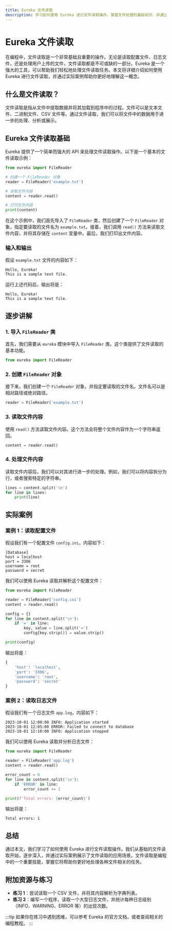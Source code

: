 ```yaml
---
title: Eureka 文件读取
description: 学习如何使用 Eureka 进行文件读取操作，掌握文件处理的基础知识，并通过实际案例加深理解。
---
```


# Eureka 文件读取

在编程中，文件读取是一个非常基础且重要的操作。无论是读取配置文件、日志文件，还是处理用户上传的文件，文件读取都是不可或缺的一部分。Eureka 是一个强大的工具，可以帮助我们轻松地处理文件读取任务。本文将详细介绍如何使用 Eureka 进行文件读取，并通过实际案例帮助你更好地理解这一概念。

## 什么是文件读取？

文件读取是指从文件中提取数据并将其加载到程序中的过程。文件可以是文本文件、二进制文件、CSV 文件等。通过文件读取，我们可以将文件中的数据用于进一步的处理、分析或展示。

## Eureka 文件读取基础

Eureka 提供了一个简单而强大的 API 来处理文件读取操作。以下是一个基本的文件读取示例：

```python
from eureka import FileReader

# 创建一个 FileReader 对象
reader = FileReader('example.txt')

# 读取文件内容
content = reader.read()

# 打印文件内容
print(content)
```

在这个示例中，我们首先导入了 `FileReader` 类，然后创建了一个 `FileReader` 对象，指定要读取的文件名为 `example.txt`。接着，我们调用 `read()` 方法来读取文件内容，并将其存储在 `content` 变量中。最后，我们打印出文件内容。

### 输入和输出

假设 `example.txt` 文件的内容如下：

```
Hello, Eureka!
This is a sample text file.
```

运行上述代码后，输出将是：

```
Hello, Eureka!
This is a sample text file.
```

## 逐步讲解

### 1. 导入 `FileReader` 类

首先，我们需要从 `eureka` 模块中导入 `FileReader` 类。这个类提供了文件读取的基本功能。

```python
from eureka import FileReader
```

### 2. 创建 `FileReader` 对象

接下来，我们创建一个 `FileReader` 对象，并指定要读取的文件名。文件名可以是相对路径或绝对路径。

```python
reader = FileReader('example.txt')
```

### 3. 读取文件内容

使用 `read()` 方法读取文件内容。这个方法会将整个文件内容作为一个字符串返回。

```python
content = reader.read()
```

### 4. 处理文件内容

读取文件内容后，我们可以对其进行进一步的处理。例如，我们可以将内容拆分为行，或者搜索特定的字符串。

```python
lines = content.split('\n')
for line in lines:
    print(line)
```

## 实际案例

### 案例 1：读取配置文件

假设我们有一个配置文件 `config.ini`，内容如下：

```
[Database]
host = localhost
port = 3306
username = root
password = secret
```

我们可以使用 Eureka 读取并解析这个配置文件：

```python
from eureka import FileReader

reader = FileReader('config.ini')
content = reader.read()

config = {}
for line in content.split('\n'):
    if '=' in line:
        key, value = line.split('=')
        config[key.strip()] = value.strip()

print(config)
```

输出将是：

```python
{
    'host': 'localhost',
    'port': '3306',
    'username': 'root',
    'password': 'secret'
}
```

### 案例 2：读取日志文件

假设我们有一个日志文件 `app.log`，内容如下：

```
2023-10-01 12:00:00 INFO: Application started
2023-10-01 12:05:00 ERROR: Failed to connect to database
2023-10-01 12:10:00 INFO: Application stopped
```

我们可以使用 Eureka 读取并分析日志文件：

```python
from eureka import FileReader

reader = FileReader('app.log')
content = reader.read()

error_count = 0
for line in content.split('\n'):
    if 'ERROR' in line:
        error_count += 1

print(f'Total errors: {error_count}')
```

输出将是：

```
Total errors: 1
```

## 总结

通过本文，我们学习了如何使用 Eureka 进行文件读取操作。我们从基础的文件读取开始，逐步深入，并通过实际案例展示了文件读取的应用场景。文件读取是编程中的一个重要技能，掌握它将帮助你更好地处理各种文件相关的任务。

## 附加资源与练习

- **练习 1**：尝试读取一个 CSV 文件，并将其内容解析为字典列表。
- **练习 2**：编写一个程序，读取一个大型日志文件，并统计每种日志级别（INFO、WARNING、ERROR 等）的出现次数。

:::tip
如果你在练习中遇到困难，可以参考 Eureka 的官方文档，或者查阅相关的编程教程。
:::